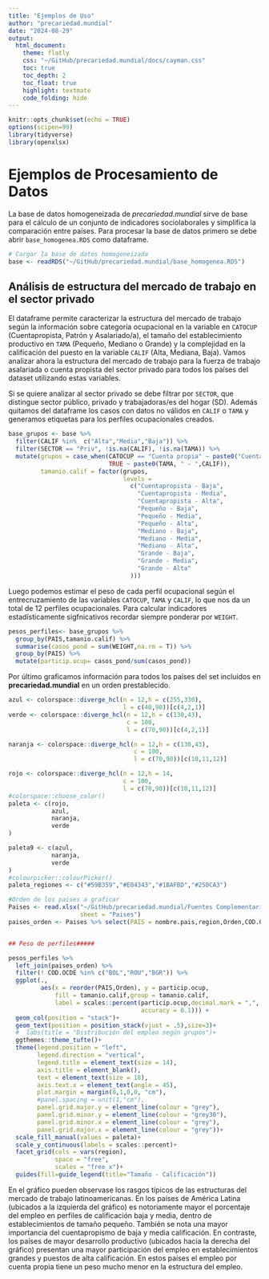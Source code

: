 ```yaml
---
title: "Ejemplos de Uso"
author: "precariedad.mundial"
date: "2024-08-29"
output: 
  html_document:
    theme: flatly   
    css: "~/GitHub/precariedad.mundial/docs/cayman.css"
    toc: true
    toc_depth: 2
    toc_float: true
    highlight: textmate
    code_folding: hide
---
```


```r
knitr::opts_chunk$set(echo = TRUE)
options(scipen=99)
library(tidyverse)
library(openxlsx)
```

# Ejemplos de Procesamiento de Datos

La base de datos homogeneizada de *precariedad.mundial* sirve de base para el cálculo de un conjunto de indicadores sociolaborales y simplifica la comparación entre países. Para procesar la base de datos primero se debe abrir `base_homogenea.RDS` como dataframe.

```r
# Cargar la base de datos homogeneizada
base <- readRDS("~/GitHub/precariedad.mundial/base_homogenea.RDS")
```

## Análisis de estructura del mercado de trabajo en el sector privado

El dataframe permite caracterizar la estructura del mercado de trabajo según la información sobre categoría ocupacional en la variable en ```CATOCUP``` (Cuentapropista, Patrón y Asalariado/a), el tamaño del establecimiento productivo en ```TAMA``` (Pequeño, Mediano o Grande) y la complejidad en la calificación del puesto en la variable ```CALIF``` (Alta, Mediana, Baja). Vamos analizar ahora la estructura del mercado de trabajo para la fuerza de trabajo asalariada o cuenta propista del sector privado para todos los países del dataset utilizando estas variables.

Si se quiere analizar al sector privado se debe filtrar por ```SECTOR```, que distingue sector público, privado y trabajadoras/es del hogar (SD). Además quitamos del dataframe los casos con datos no válidos en ```CALIF``` o ```TAMA``` y generamos etiquetas para los perfiles ocupacionales creados.

```r
base_grupos <- base %>% 
  filter(CALIF %in%  c("Alta","Media","Baja")) %>% 
  filter(SECTOR == "Priv", !is.na(CALIF), !is.na(TAMA)) %>%
  mutate(grupos = case_when(CATOCUP == "Cuenta propia" ~ paste0("Cuentapropista - ",CALIF),
                            TRUE ~ paste0(TAMA, " - ",CALIF)),
         tamanio.calif = factor(grupos,
                                levels = 
                                  c("Cuentapropista - Baja",
                                    "Cuentapropista - Media",
                                    "Cuentapropista - Alta",
                                    "Pequeño - Baja",
                                    "Pequeño - Media",
                                    "Pequeño - Alta",
                                    "Mediano - Baja",
                                    "Mediano - Media", 
                                    "Mediano - Alta",
                                    "Grande - Baja",
                                    "Grande - Media",
                                    "Grande - Alta"
                                  ))) 
```

Luego podemos estimar el peso de cada perfil ocupacional según el entrecruzamiento de las variables ```CATOCUP```, ```TAMA``` y ```CALIF```, lo que nos da un total de 12 perfiles ocupacionales. Para calcular indicadores estadísticamente sigfnicativos recordar siempre ponderar por ```WEIGHT```.

```r
pesos_perfiles<- base_grupos %>% 
  group_by(PAIS,tamanio.calif) %>% 
  summarise(casos_pond = sum(WEIGHT,na.rm = T)) %>% 
  group_by(PAIS) %>% 
  mutate(particip.ocup= casos_pond/sum(casos_pond))
```

Por último graficamos información para todos los países del set incluidos en **precariedad.mundial** en un orden prestablecido.

```r
azul <- colorspace::diverge_hcl(n = 12,h = c(255,330),
                                l = c(40,90))[c(4,2,1)]
verde <- colorspace::diverge_hcl(n = 12,h = c(130,43),
                                 c = 100,
                                 l = c(70,90))[c(4,2,1)]

naranja <- colorspace::diverge_hcl(n = 12,h = c(130,43),
                                   c = 100,
                                   l = c(70,90))[c(10,11,12)]

rojo <- colorspace::diverge_hcl(n = 12,h = 14,
                                c = 100,
                                l = c(70,90))[c(10,11,12)]
#colorspace::choose_color()
paleta <- c(rojo,
            azul,
            naranja,
            verde
)

paleta9 <- c(azul,
            naranja,
            verde
)
#colourpicker::colourPicker()
paleta_regiones <- c("#59B359","#E04343","#1BAFBD","#250CA3")

#Orden de los paises a graficar
Paises <- read.xlsx("~/GitHub/precariedad.mundial/Fuentes Complementarias/Prod y Salarios.xlsx",
                    sheet = "Paises") 
paises_orden <- Paises %>% select(PAIS = nombre.pais,region,Orden,COD.OCDE)


## Peso de perfiles#####

pesos_perfiles %>% 
  left_join(paises_orden) %>% 
  filter(! COD.OCDE %in% c("BOL","ROU","BGR")) %>% 
  ggplot(.,
         aes(x = reorder(PAIS,Orden), y = particip.ocup,
             fill = tamanio.calif,group = tamanio.calif,
             label = scales::percent(particip.ocup,decimal.mark = ",",
                                     accuracy = 0.1))) +
  geom_col(position = "stack")+
  geom_text(position = position_stack(vjust = .5),size=3)+
  #  labs(title = "Distribución del empleo según grupos")+
  ggthemes::theme_tufte()+
  theme(legend.position = "left",
        legend.direction = "vertical",
        legend.title = element_text(size = 14),
        axis.title = element_blank(),
        text = element_text(size = 18),
        axis.text.x = element_text(angle = 45),
        plot.margin = margin(0,1,0,0, "cm"),
        #panel.spacing = unit(1,"cm"),
        panel.grid.major.y = element_line(colour = "grey"),
        panel.grid.minor.y = element_line(colour = "grey30"),
        panel.grid.minor.x = element_line(colour = "grey"),
        panel.grid.major.x = element_line(colour = "grey"))+
  scale_fill_manual(values = paleta)+
  scale_y_continuous(labels = scales::percent)+
  facet_grid(cols = vars(region),
             space = "free",
             scales = "free_x")+
  guides(fill=guide_legend(title="Tamaño - Calificación"))
```
 
En el gráfico pueden observase los rasgos típicos de las estructuras del mercado de trabajo latinoamericanas. En los países de América Latina (ubicados a la izquierda del gráfico) es notoriamente mayor el porcentaje del empleo en perfiles de calificación baja y media, dentro de establecimientos de tamaño pequeño. También se nota una mayor importancia del cuentapropismo de baja y media calificación. En contraste, los países de mayor desarrollo productivo (ubicados hacia la derecha del gráfico) presentan una mayor participación del empleo en establecimientos grandes y puestos de alta calificación. En estos países el empleo por cuenta propia tiene un peso mucho menor en la estructura del empleo.
